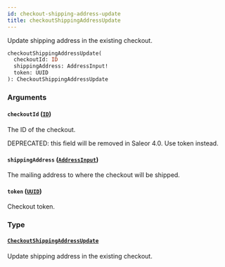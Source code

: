 ```yaml
---
id: checkout-shipping-address-update
title: checkoutShippingAddressUpdate
---
```



Update shipping address in the existing checkout.

```graphql
checkoutShippingAddressUpdate(
  checkoutId: ID
  shippingAddress: AddressInput!
  token: UUID
): CheckoutShippingAddressUpdate
```


### Arguments

#### `checkoutId` ([`ID`](../../../developer/api-reference/scalars/id))

The ID of the checkout. 

DEPRECATED: this field will be removed in Saleor 4.0. Use token instead.


#### `shippingAddress` ([`AddressInput`](../../../developer/api-reference/inputs/address-input))

The mailing address to where the checkout will be shipped.


#### `token` ([`UUID`](../../../developer/api-reference/scalars/uuid))

Checkout token.


### Type

#### [`CheckoutShippingAddressUpdate`](../../../developer/api-reference/objects/checkout-shipping-address-update) 

Update shipping address in the existing checkout.




